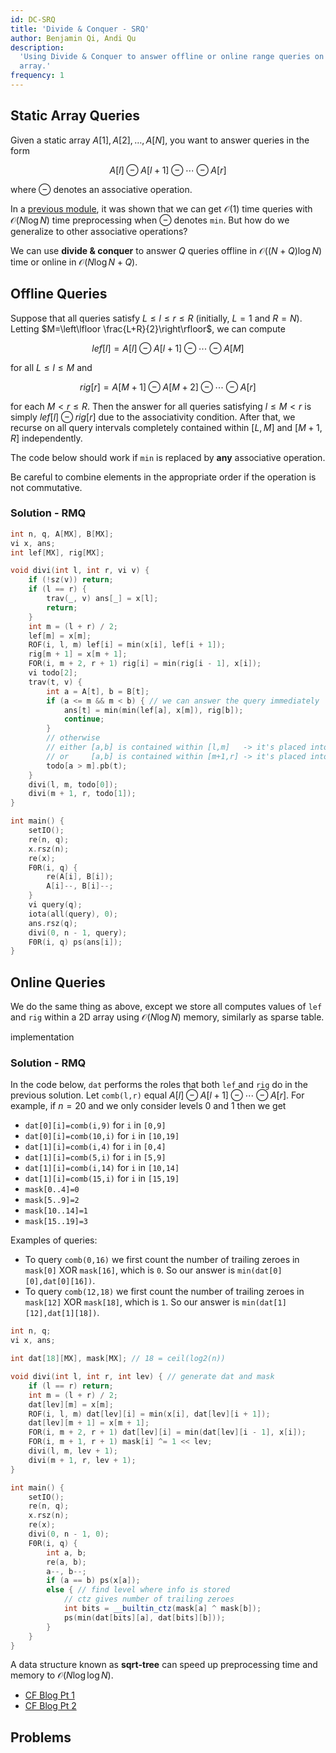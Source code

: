 ```yaml
---
id: DC-SRQ
title: 'Divide & Conquer - SRQ'
author: Benjamin Qi, Andi Qu
description:
  'Using Divide & Conquer to answer offline or online range queries on a static
  array.'
frequency: 1
---
```


## Static Array Queries

<FocusProblem problem="diviSample" />

Given a static array $A[1],A[2],\ldots,A[N]$, you want to answer queries in the
form

$$
A[l]\ominus A[l+1]\ominus \cdots \ominus A[r]
$$

where $\ominus$ denotes an associative operation.

In a [previous module](/gold/tree-euler#sparse-tables), it was shown that we can
get $\mathcal{O}(1)$ time queries with $\mathcal{O}(N\log N)$ time preprocessing
when $\ominus$ denotes `min`. But how do we generalize to other associative
operations?

We can use **divide & conquer** to answer $Q$ queries offline in
$\mathcal{O}((N+Q)\log N)$ time or online in $\mathcal{O}(N\log N+Q)$.

## Offline Queries

Suppose that all queries satisfy $L\le l\le r\le R$ (initially, $L=1$ and
$R=N$). Letting $M=\left\lfloor \frac{L+R}{2}\right\rfloor$, we can compute

$$
lef[l]=A[l]\ominus A[l+1]\ominus \cdots \ominus A[M]
$$

for all $L\le l\le M$ and

$$
rig[r]=A[M+1]\ominus A[M+2] \ominus \cdots\ominus A[r]
$$

for each $M< r\le R$. Then the answer for all queries satisfying $l\le M< r$ is
simply $lef[l]\ominus rig[r]$ due to the associativity condition. After that, we
recurse on all query intervals completely contained within $[L,M]$ and $[M+1,R]$
independently.

The code below should work if `min` is replaced by **any** associative
operation.

<Warning>

Be careful to combine elements in the appropriate order if the operation is not
commutative.

</Warning>

### Solution - RMQ

```cpp
int n, q, A[MX], B[MX];
vi x, ans;
int lef[MX], rig[MX];

void divi(int l, int r, vi v) {
	if (!sz(v)) return;
	if (l == r) {
		trav(_, v) ans[_] = x[l];
		return;
	}
	int m = (l + r) / 2;
	lef[m] = x[m];
	ROF(i, l, m) lef[i] = min(x[i], lef[i + 1]);
	rig[m + 1] = x[m + 1];
	FOR(i, m + 2, r + 1) rig[i] = min(rig[i - 1], x[i]);
	vi todo[2];
	trav(t, v) {
		int a = A[t], b = B[t];
		if (a <= m && m < b) { // we can answer the query immediately
			ans[t] = min(min(lef[a], x[m]), rig[b]);
			continue;
		}
		// otherwise
		// either [a,b] is contained within [l,m]   -> it's placed into todo[0]
		// or     [a,b] is contained within [m+1,r] -> it's placed into todo[1]
		todo[a > m].pb(t);
	}
	divi(l, m, todo[0]);
	divi(m + 1, r, todo[1]);
}

int main() {
	setIO();
	re(n, q);
	x.rsz(n);
	re(x);
	F0R(i, q) {
		re(A[i], B[i]);
		A[i]--, B[i]--;
	}
	vi query(q);
	iota(all(query), 0);
	ans.rsz(q);
	divi(0, n - 1, query);
	F0R(i, q) ps(ans[i]);
}
```

## Online Queries

We do the same thing as above, except we store all computes values of `lef` and
`rig` within a 2D array using $\mathcal{O}(N\log N)$ memory, similarly as sparse
table.

<Resources>
	<Resource
		source="Benq"
		url="https://github.com/bqi343/USACO/blob/master/Implementations/content/data-structures/Static%20Range%20Queries%20(9.1)/RangeQuery.h"
		title="RangeQuery"
	>
		implementation
	</Resource>
</Resources>

### Solution - RMQ

In the code below, `dat` performs the roles that both `lef` and `rig` do in the
previous solution. Let `comb(l,r)` equal
$A[l]\ominus A[l+1]\ominus \cdots \ominus A[r]$. For example, if $n=20$ and we
only consider levels $0$ and $1$ then we get

- `dat[0][i]=comb(i,9)` for `i` in `[0,9]`
- `dat[0][i]=comb(10,i)` for `i` in `[10,19]`
- `dat[1][i]=comb(i,4)` for `i` in `[0,4]`
- `dat[1][i]=comb(5,i)` for `i` in `[5,9]`
- `dat[1][i]=comb(i,14)` for `i` in `[10,14]`
- `dat[1][i]=comb(15,i)` for `i` in `[15,19]`
- `mask[0..4]=0`
- `mask[5..9]=2`
- `mask[10..14]=1`
- `mask[15..19]=3`

Examples of queries:

- To query `comb(0,16)` we first count the number of trailing zeroes in
  `mask[0]` XOR `mask[16]`, which is `0`. So our answer is
  `min(dat[0][0],dat[0][16])`.
- To query `comb(12,18)` we first count the number of trailing zeroes in
  `mask[12]` XOR `mask[18]`, which is `1`. So our answer is
  `min(dat[1][12],dat[1][18])`.

```cpp
int n, q;
vi x, ans;

int dat[18][MX], mask[MX]; // 18 = ceil(log2(n))

void divi(int l, int r, int lev) { // generate dat and mask
	if (l == r) return;
	int m = (l + r) / 2;
	dat[lev][m] = x[m];
	ROF(i, l, m) dat[lev][i] = min(x[i], dat[lev][i + 1]);
	dat[lev][m + 1] = x[m + 1];
	FOR(i, m + 2, r + 1) dat[lev][i] = min(dat[lev][i - 1], x[i]);
	FOR(i, m + 1, r + 1) mask[i] ^= 1 << lev;
	divi(l, m, lev + 1);
	divi(m + 1, r, lev + 1);
}

int main() {
	setIO();
	re(n, q);
	x.rsz(n);
	re(x);
	divi(0, n - 1, 0);
	F0R(i, q) {
		int a, b;
		re(a, b);
		a--, b--;
		if (a == b) ps(x[a]);
		else { // find level where info is stored
			// ctz gives number of trailing zeroes
			int bits = __builtin_ctz(mask[a] ^ mask[b]);
			ps(min(dat[bits][a], dat[bits][b]));
		}
	}
}
```

<Optional title="Faster Preprocessing">

A data structure known as **sqrt-tree** can speed up preprocessing time and
memory to $\mathcal{O}(N\log \log N)$.

- [CF Blog Pt 1](http://codeforces.com/blog/entry/57046)
- [CF Blog Pt 2](http://codeforces.com/blog/entry/59092)

</Optional>

## Problems

<Problems problems="general" />
